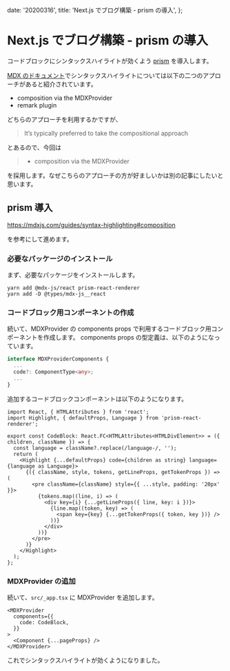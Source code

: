   date: '20200316',
  title: 'Next.js でブログ構築 - prism の導入',
};

# Next.js でブログ構築 - prism の導入

コードブロックにシンタックスハイライトが効くよう [prism](https://github.com/PrismJS/prism) を導入します。

[MDX のドキュメント](https://mdxjs.com/guides/syntax-highlighting)でシンタックスハイライトについては以下の二つのアプローチがあると紹介されています。

- composition via the MDXProvider
- remark plugin

どちらのアプローチを利用するかですが、

> It’s typically preferred to take the compositional approach

とあるので、今回は

> - composition via the MDXProvider

を採用します。なぜこちらのアプローチの方が好ましいかは別の記事にしたいと思います。

## prism 導入

https://mdxjs.com/guides/syntax-highlighting#composition

を参考にして進めます。

### 必要なパッケージのインストール

まず、必要なパッケージをインストールします。

```shell
yarn add @mdx-js/react prism-react-renderer
yarn add -D @types/mdx-js__react
```

### コードブロック用コンポーネントの作成

続いて、MDXProvider の components props で利用するコードブロック用コンポーネントを作成します。
components props の型定義は、以下のようになっています。

```typescript
interface MDXProviderComponents {
  ...
  code?: ComponentType<any>;
  ...
}
```

追加するコードブロックコンポーネントは以下のようになります。

```tsx
import React, { HTMLAttributes } from 'react';
import Highlight, { defaultProps, Language } from 'prism-react-renderer';

export const CodeBlock: React.FC<HTMLAttributes<HTMLDivElement>> = ({ children, className }) => {
  const language = className?.replace(/language-/, '');
  return (
    <Highlight {...defaultProps} code={children as string} language={language as Language}>
      {({ className, style, tokens, getLineProps, getTokenProps }) => (
        <pre className={className} style={{ ...style, padding: '20px' }}>
          {tokens.map((line, i) => (
            <div key={i} {...getLineProps({ line, key: i })}>
              {line.map((token, key) => (
                <span key={key} {...getTokenProps({ token, key })} />
              ))}
            </div>
          ))}
        </pre>
      )}
    </Highlight>
  );
};
```

### MDXProvider の追加

続いて、`src/_app.tsx` に MDXProvider を追加します。

```tsx
<MDXProvider
  components={{
    code: CodeBlock,
  }}
>
  <Component {...pageProps} />
</MDXProvider>
```

これでシンタックスハイライトが効くようになりました。
